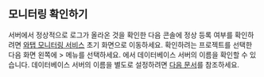 ## 모니터링 확인하기

<Xclude product="oracle-dma">

서버에서 정상적으로 로그가 올라온 것을 확인한 다음 콘솔에 정상 등록 여부를 확인하려면 [와탭 모니터링 서비스](https://service.whatap.io) 초기 화면으로 이동하세요. 확인하려는 프로젝트를 선택한 다음 화면 왼쪽에 <Cmdname sid="side_management" className="uitext" /> &gt; <Cmdname sid="side_dbAgents" className="uitext" /> 메뉴를 선택하세요. <Cmdname sid="side_dbAgents" className="uitext" />에서 데이터베이스 서버의 이름을 확인할 수 있습니다. 데이터베이스 서버의 이름을 별도로 설정하려면 [다음 문서](agent-dbx-settings#naming)를 참조하세요.

<ImgLang img='db-check-monitoring-agent-lists.png' desc='' />